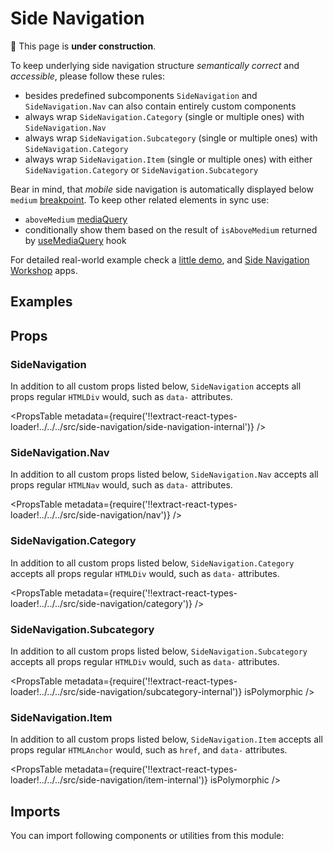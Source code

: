 



# Side Navigation

🚧 This page is **under construction**.

To keep underlying side navigation structure _semantically correct_ and _accessible_, please follow these rules:

- besides predefined subcomponents `SideNavigation` and `SideNavigation.Nav` can also contain entirely custom components
- always wrap `SideNavigation.Category` (single or multiple ones) with `SideNavigation.Nav`
- always wrap `SideNavigation.Subcategory` (single or multiple ones) with `SideNavigation.Category`
- always wrap `SideNavigation.Item` (single or multiple ones) with either `SideNavigation.Category` or `SideNavigation.Subcategory`

Bear in mind, that _mobile_ side navigation is automatically displayed below `medium` [breakpoint](/foundation/design-tokens/#all-available-tokens). To keep other related elements in sync use:

- `aboveMedium` [mediaQuery](/components/helpers/#mediaquery)
- conditionally show them based on the result of `isAboveMedium` returned by [useMediaQuery](/components/hooks/#usemediaquery) hook

For detailed real-world example check a [little demo](https://waffles-grid.surge.sh/), and [Side Navigation Workshop](https://github.com/datacamp-engineering/side-nav-workshop) apps.

## Examples

<Example title="Basic Usage" path="side-navigation/basic-usage">
  <BasicUsage />
</Example>

<Example title="Advanced Usage" path="side-navigation/advanced-usage">
  <AdvancedUsage />
</Example>

## Props

### SideNavigation

In addition to all custom props listed below, `SideNavigation` accepts all props regular `HTMLDiv` would, such as `data-` attributes.

<PropsTable
  metadata={require('!!extract-react-types-loader!../../../src/side-navigation/side-navigation-internal')}
/>

### SideNavigation.Nav

In addition to all custom props listed below, `SideNavigation.Nav` accepts all props regular `HTMLNav` would, such as `data-` attributes.

<PropsTable
  metadata={require('!!extract-react-types-loader!../../../src/side-navigation/nav')}
/>

### SideNavigation.Category

In addition to all custom props listed below, `SideNavigation.Category` accepts all props regular `HTMLDiv` would, such as `data-` attributes.

<PropsTable
  metadata={require('!!extract-react-types-loader!../../../src/side-navigation/category')}
/>

### SideNavigation.Subcategory

In addition to all custom props listed below, `SideNavigation.Subcategory` accepts all props regular `HTMLDiv` would, such as `data-` attributes.

<PropsTable
  metadata={require('!!extract-react-types-loader!../../../src/side-navigation/subcategory-internal')}
  isPolymorphic
/>

### SideNavigation.Item

In addition to all custom props listed below, `SideNavigation.Item` accepts all props regular `HTMLAnchor` would, such as `href`, and `data-` attributes.

<PropsTable
  metadata={require('!!extract-react-types-loader!../../../src/side-navigation/item-internal')}
  isPolymorphic
/>

## Imports

You can import following components or utilities from this module:

<Imports
  module={SideNavigationExports}
  path="@datacamp/waffles/side-navigation"
/>
